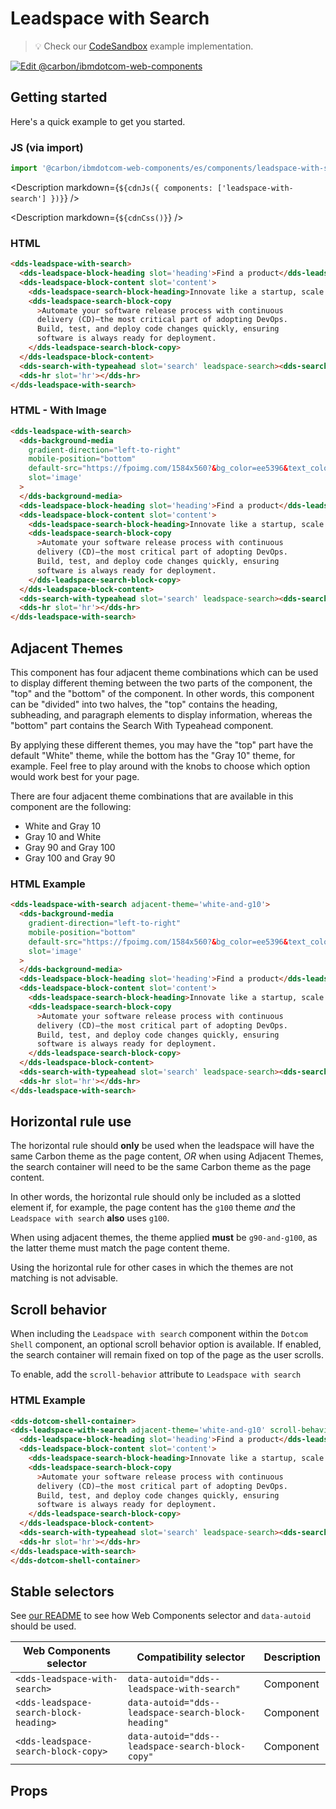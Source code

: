 



# Leadspace with Search

> 💡 Check our
> [CodeSandbox](https://githubbox.com/carbon-design-system/carbon-for-ibm-dotcom/tree/master/packages/web-components/examples/codesandbox/components/leadspace-with-search)
> example implementation.

[![Edit @carbon/ibmdotcom-web-components](https://codesandbox.io/static/img/play-codesandbox.svg)](https://githubbox.com/carbon-design-system/carbon-for-ibm-dotcom/tree/master/packages/web-components/examples/codesandbox/components/leadspace-with-search)

## Getting started

Here's a quick example to get you started.

### JS (via import)

```javascript
import '@carbon/ibmdotcom-web-components/es/components/leadspace-with-search/index';
```

<Description markdown={`${cdnJs({ components: ['leadspace-with-search'] })}`} />

<Description markdown={`${cdnCss()}`} />

### HTML

```html
<dds-leadspace-with-search>
  <dds-leadspace-block-heading slot='heading'>Find a product</dds-leadspace-block-heading>
  <dds-leadspace-block-content slot='content'>
    <dds-leadspace-search-block-heading>Innovate like a startup, scale for the enterprise</dds-leadspace-search-block-heading>
    <dds-leadspace-search-block-copy
      >Automate your software release process with continuous
      delivery (CD)—the most critical part of adopting DevOps.
      Build, test, and deploy code changes quickly, ensuring
      software is always ready for deployment.
    </dds-leadspace-search-block-copy>
  </dds-leadspace-block-content>
  <dds-search-with-typeahead slot='search' leadspace-search><dds-search-with-typeahead/>
  <dds-hr slot='hr'></dds-hr>
</dds-leadspace-with-search>
```

### HTML - With Image

```html
<dds-leadspace-with-search>
  <dds-background-media
    gradient-direction="left-to-right"
    mobile-position="bottom"
    default-src="https://fpoimg.com/1584x560?&bg_color=ee5396&text_color=161616"
    slot='image'
  >
  </dds-background-media>
  <dds-leadspace-block-heading slot='heading'>Find a product</dds-leadspace-block-heading>
  <dds-leadspace-block-content slot='content'>
    <dds-leadspace-search-block-heading>Innovate like a startup, scale for the enterprise</dds-leadspace-search-block-heading>
    <dds-leadspace-search-block-copy
      >Automate your software release process with continuous
      delivery (CD)—the most critical part of adopting DevOps.
      Build, test, and deploy code changes quickly, ensuring
      software is always ready for deployment.
    </dds-leadspace-search-block-copy>
  </dds-leadspace-block-content>
  <dds-search-with-typeahead slot='search' leadspace-search><dds-search-with-typeahead/>
  <dds-hr slot='hr'></dds-hr>
</dds-leadspace-with-search>
```

## Adjacent Themes

This component has four adjacent theme combinations which can be used to display different theming between the two parts of the component,
the "top" and the "bottom" of the component. In other words, this component can be "divided" into two halves, the "top" contains the heading, 
subheading, and paragraph elements to display information, whereas the "bottom" part contains the Search With Typeahead component.

By applying these different themes, you may have the "top" part have the default "White" theme, while the bottom has the "Gray 10" theme, for example.
Feel free to play around with the knobs to choose which option would work best for your page.

There are four adjacent theme combinations that are available in this component are the following:
* White and Gray 10
* Gray 10 and White
* Gray 90 and Gray 100
* Gray 100 and Gray 90

### HTML Example

```html
<dds-leadspace-with-search adjacent-theme='white-and-g10'>
  <dds-background-media
    gradient-direction="left-to-right"
    mobile-position="bottom"
    default-src="https://fpoimg.com/1584x560?&bg_color=ee5396&text_color=161616"
    slot='image'
  >
  </dds-background-media>
  <dds-leadspace-block-heading slot='heading'>Find a product</dds-leadspace-block-heading>
  <dds-leadspace-block-content slot='content'>
    <dds-leadspace-search-block-heading>Innovate like a startup, scale for the enterprise</dds-leadspace-search-block-heading>
    <dds-leadspace-search-block-copy
      >Automate your software release process with continuous
      delivery (CD)—the most critical part of adopting DevOps.
      Build, test, and deploy code changes quickly, ensuring
      software is always ready for deployment.
    </dds-leadspace-search-block-copy>
  </dds-leadspace-block-content>
  <dds-search-with-typeahead slot='search' leadspace-search><dds-search-with-typeahead/>
  <dds-hr slot='hr'></dds-hr>
</dds-leadspace-with-search>
```

## Horizontal rule use
The horizontal rule should **only** be used when the leadspace will have the same Carbon theme as the page content,
*OR* when using Adjacent Themes, the search container will need to be the same Carbon theme as the page content.

In other words, the horizontal rule should only be included as a slotted element if, for example, the page content has
the `g100` theme *and* the `Leadspace with search` **also** uses `g100`.

When using adjacent themes, the theme applied **must** be `g90-and-g100`, as the latter theme must match the page content theme.

Using the horizontal rule for other cases in which the themes are not matching is not advisable.

## Scroll behavior
When including the `Leadspace with search` component within the `Dotcom Shell` component, an optional scroll behavior option is available.
If enabled, the search container will remain fixed on top of the page as the user scrolls.

To enable, add the `scroll-behavior` attribute to `Leadspace with search`

### HTML Example

```html
<dds-dotcom-shell-container>
<dds-leadspace-with-search adjacent-theme='white-and-g10' scroll-behavior>
  <dds-leadspace-block-heading slot='heading'>Find a product</dds-leadspace-block-heading>
  <dds-leadspace-block-content slot='content'>
    <dds-leadspace-search-block-heading>Innovate like a startup, scale for the enterprise</dds-leadspace-search-block-heading>
    <dds-leadspace-search-block-copy
      >Automate your software release process with continuous
      delivery (CD)—the most critical part of adopting DevOps.
      Build, test, and deploy code changes quickly, ensuring
      software is always ready for deployment.
    </dds-leadspace-search-block-copy>
  </dds-leadspace-block-content>
  <dds-search-with-typeahead slot='search' leadspace-search><dds-search-with-typeahead/>
  <dds-hr slot='hr'></dds-hr>
</dds-leadspace-with-search>
</dds-dotcom-shell-container>
```
## Stable selectors

See [our README](https://github.com/carbon-design-system/carbon-for-ibm-dotcom/tree/master/packages/web-components#stable-selectors-for-analytics-and-integratione2e-testing-in-web-components) to see how Web Components selector and `data-autoid` should be used.

| Web Components selector                | Compatibility selector                              | Description |
| -------------------------------------- | --------------------------------------------------- | ----------- |
| `<dds-leadspace-with-search>`          | `data-autoid="dds--leadspace-with-search"`          | Component   |
| `<dds-leadspace-search-block-heading>` | `data-autoid="dds--leadspace-search-block-heading"` | Component   |
| `<dds-leadspace-search-block-copy>`    | `data-autoid="dds--leadspace-search-block-copy"`    | Component   |


## Props

<Props of="dds-leadspace-with-search" />
<Description markdown={contributing} />
